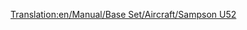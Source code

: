 [[Translation:en/Manual/Base Set/Aircraft/Sampson U52]]
{{nl/Vertaling|en/Manual/Base Set/Aircraft/Sampson U52|95}}

{{nl/Manual/Base Set/Aircraft/Vliegtuig|Name=Sampson U52
|Image=[[File:en/Manual/Base Set/Aircraft/JunkersJU52.png|Sampson U52]]
|Cost=28,710 (57.420)
|Speed=473 kph (296 MPH)
|Annual=2,390 (4.780)
|Designed=1928
|Lifespan=20
|Capacity=25 passagiers & 4 zakken post
|
|Description=De Sampson U52 is het eerst beschikbare vliegtuig in het spel en is dus vrij klein maar duur in exploitatie.
|Real-life=[https://www.wikipedia.org/wiki/Junkers Ju 52 Junkers  Ju 52 (EN)]
}}